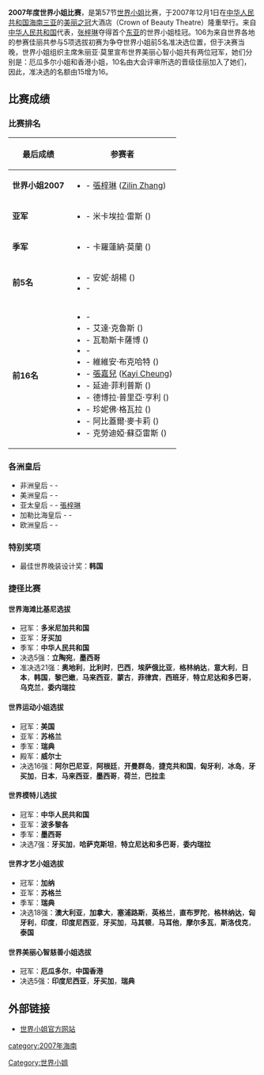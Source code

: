 '''2007年度世界小姐比赛'''，是第57节[[世界小姐|世界小姐]]比赛，于2007年12月1日在[[中华人民共和国|中华人民共和国]][[海南|海南]][[三亚|三亚]]的[[美丽之冠|美丽之冠]]大酒店（Crown of Beauty Theatre）隆重举行。来自[[中华人民共和国|中华人民共和国]]代表，[[张梓琳|张梓琳]]夺得首个[[东亚|东亚]]的世界小姐桂冠。106为来自世界各地的参赛佳丽共参与5项选拔初赛为争夺世界小姐前5名准决选位置，但于决赛当晚，世界小姐组织主席朱丽亚·莫里宣布世界美丽心智小姐共有两位冠军，她们分别是：厄瓜多尔小姐和香港小姐，10名由大会评审所选的晋级佳丽加入了她们，因此，准决选的名额由15增为16。

== 比赛成绩 ==
=== 比赛排名 ===
{| class="wikitable"
! 最后成绩
! 参赛者
|-
| '''世界小姐2007'''
|
*'''{{CHN}} ''' - [[張梓琳|張梓琳]] ([[张梓琳|Zilin Zhang]])
|-
| '''亚军'''
|
*'''{{ANG}}''' - 米卡埃拉·雷斯 ({{link-en|Micaela Reis|Micaela Reis}})
|-
| '''季军'''
|
*'''{{MEX}}''' - 卡羅蓮納·莫蘭 ({{link-en|Carolina Morán|Carolina Morán}})
|-
| '''前5名'''
|
*'''{{SWE}}''' - 安妮·胡楊 ({{link-en|Annie Oliv|Annie Oliv}})
*'''{{TTO}}''' - {{link-en|Valene Maharaj|Valene Maharaj}}
|-
| '''前16名'''
|
*'''{{AUT}}''' - {{link-en|Christine Reiler|Christine Reiler}}
*'''{{DOM}}''' - 艾達·克魯斯 ({{link-en|Ada de la Cruz|Ada de la Cruz}})
*'''{{ECU}}''' - 瓦勒斯卡薩博 ({{link-en|Valeska Saab|Valeska Saab}})
*'''{{GHA}}''' - {{link-en|Irene Dwomoh|Irene Dwomoh}}
*'''{{GRN}}''' - 維維安·布克哈特 ({{link-en|Vivian Burkhardt|Vivian Burkhardt}})
*'''{{HKG}}''' - [[張嘉兒|張嘉兒]] ([[張嘉兒|Kayi Cheung]])
*'''{{JAM}}''' - 延迪·菲利普斯 ({{link-en|Yendi Phillips|Yendi Phillips}})
*'''{{MYS}}''' - 德博拉·普里亞·亨利 ({{link-en|Deborah Priya Henry|Deborah Priya Henry}})
*'''{{PRI}}''' - 珍妮佛·格瓦拉 ({{link-en|Jennifer Guevara|Jennifer Guevara}})
*'''{{USA}}''' - 阿比蓋爾·麥卡莉 ({{link-en|Abigail McCary|Abigail McCary}})
*'''{{VEN}}''' - 克勞迪婭·蘇亞雷斯 ({{link-en|Claudia Suárez|Claudia Suárez}})
|}

=== 各洲皇后 ===
*非洲皇后 - '''{{ANG}}''' - {{link-en|米卡埃拉·雷斯|Micaela Reis}}
*美洲皇后 - '''{{MEX}}''' - {{link-en|卡羅蓮納·莫蘭|Carolina Morán}}
*亚太皇后 - '''{{CHN}}''' - [[張梓琳|張梓琳]]
*加勒比海皇后 - '''{{TRI}}''' - {{link-en|Valene Maharaj|Valene Maharaj}}
*欧洲皇后 - '''{{SWE}}''' - {{link-en|安妮·胡楊|Annie Oliv}}

=== 特别奖项 ===
*最佳世界晚装设计奖：'''韩国'''

=== 捷径比赛 ===
==== 世界海滩比基尼选拔 ====
*冠军：'''多米尼加共和国'''
*亚军：'''牙买加'''
*季军：'''中华人民共和国'''
*决选5强：'''立陶宛'''，'''墨西哥'''
*准决选21强：'''奥地利'''，'''比利时'''，'''巴西'''，'''埃萨俄比亚'''，'''格林纳达'''，'''意大利'''，'''日本'''，'''韩国'''，'''黎巴嫩'''，'''马来西亚'''，'''蒙古'''，'''菲律宾'''，'''西班牙'''，'''特立尼达和多巴哥'''，'''乌克兰'''，'''委内瑞拉''' 

==== 世界运动小姐选拔 ====
*冠军：'''美国'''
*亚军：'''苏格兰'''
*季军：'''瑞典'''
*殿军：'''威尔士'''
*决选16强：'''阿尔巴尼亚'''，'''阿根廷'''，'''开曼群岛'''，'''捷克共和国'''，'''匈牙利'''，'''冰岛'''，'''牙买加'''，'''日本'''，'''马来西亚'''，'''墨西哥'''，'''荷兰'''，'''巴拉圭'''

==== 世界模特儿选拔 ====
*冠军：'''中华人民共和国'''
*亚军：'''波多黎各'''
*季军：'''墨西哥'''
*决选7强：'''牙买加'''，'''哈萨克斯坦'''，'''特立尼达和多巴哥'''，'''委内瑞拉'''

==== 世界才艺小姐选拔 ====
*冠军：'''加纳'''
*亚军：'''苏格兰'''
*季军：'''瑞典'''
*决选18强：'''澳大利亚'''，'''加拿大'''，'''塞浦路斯'''，'''英格兰'''，'''直布罗陀'''，'''格林纳达'''，'''匈牙利'''，'''印度'''，'''印度尼西亚'''，'''牙买加'''，'''马其顿'''，'''马耳他'''，'''摩尔多瓦'''，'''斯洛伐克'''，'''泰国''' 

==== 世界美丽心智慈善小姐选拔 ====
*冠军：'''厄瓜多尔'''，'''中国香港'''
*决选5强：'''印度尼西亚'''，'''牙买加'''，'''瑞典'''

== 外部链接 ==
*[http://www.missworld.tv 世界小姐官方网站]{{Wayback|url=http://www.missworld.tv/ |date=20071118185113 }}

{{世界小姐}}
{{Authority control}}
[[Category:世界小姐|Category:世界小姐]]
[[category:2007年海南|category:2007年海南]]